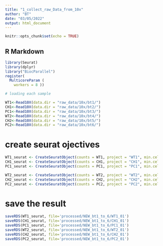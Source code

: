 ```yaml
---
title: "1_collect_raw_Data_from_10x"
author: "BT"
date: "03/05/2022"
output: html_document
---
```


```r
knitr::opts_chunk$set(echo = TRUE)
```

## R Markdown

```r
library(Seurat)
library(dplyr)
library("BiocParallel")
register( 
  MulticoreParam (
    workers = 8 ))

# loading each sample

WT1<-Read10X(data.dir = "raw_data/10x/bt1/")
CH1<-Read10X(data.dir = "raw_data/10x/bt2/")
PC1<-Read10X(data.dir = "raw_data/10x/bt3/")
WT2<-Read10X(data.dir = "raw_data/10x/bt4/")
CH2<-Read10X(data.dir = "raw_data/10x/bt5/")
PC2<-Read10X(data.dir = "raw_data/10x/bt6/")
```

# create seurat ojectives

```r
WT1_seurat <- CreateSeuratObject(counts = WT1, project = "WT1", min.cells = 3, min.features = 500)
CH1_seurat <- CreateSeuratObject(counts = CH1, project = "CH1", min.cells = 3, min.features = 500)
PC1_seurat <- CreateSeuratObject(counts = PC1, project = "PC1", min.cells = 3, min.features = 500)

WT2_seurat <- CreateSeuratObject(counts = WT2, project = "WT2", min.cells = 3, min.features = 500)
CH2_seurat <- CreateSeuratObject(counts = CH2, project = "CH2", min.cells = 3, min.features = 500)
PC2_seurat <- CreateSeuratObject(counts = PC2, project = "PC2", min.cells = 3, min.features = 500)
```

# save the result
```r
saveRDS(WT1_seurat, file='processed/NEW_bt1_to_6/WT1_01')
saveRDS(CH1_seurat, file='processed/NEW_bt1_to_6/CH1_01')
saveRDS(PC1_seurat, file='processed/NEW_bt1_to_6/PC1_01')
saveRDS(WT2_seurat, file='processed/NEW_bt1_to_6/WT2_01')
saveRDS(CH2_seurat, file='processed/NEW_bt1_to_6/CH2_01')
saveRDS(PC2_seurat, file='processed/NEW_bt1_to_6/PC2_01')
```

